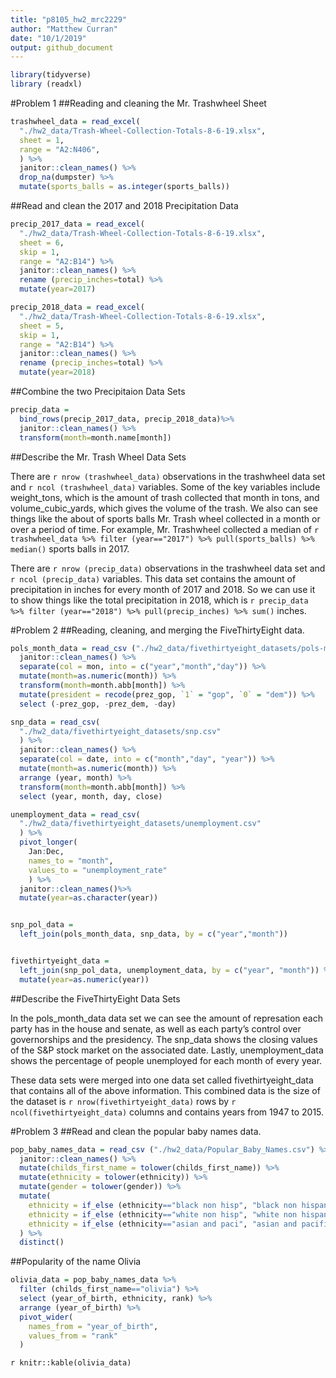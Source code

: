 ```yaml
---
title: "p8105_hw2_mrc2229"
author: "Matthew Curran"
date: "10/1/2019"
output: github_document
---
```


```r
library(tidyverse)
library (readxl)
```
#Problem 1
##Reading and cleaning the Mr. Trashwheel Sheet
```r
trashwheel_data = read_excel(
  "./hw2_data/Trash-Wheel-Collection-Totals-8-6-19.xlsx", 
  sheet = 1, 
  range = "A2:N406",
  ) %>%
  janitor::clean_names() %>%
  drop_na(dumpster) %>%
  mutate(sports_balls = as.integer(sports_balls))
```
##Read and clean the 2017 and 2018 Precipitation Data
```r
precip_2017_data = read_excel(
  "./hw2_data/Trash-Wheel-Collection-Totals-8-6-19.xlsx", 
  sheet = 6,
  skip = 1,
  range = "A2:B14") %>%
  janitor::clean_names() %>%
  rename (precip_inches=total) %>%
  mutate(year=2017)

precip_2018_data = read_excel(
  "./hw2_data/Trash-Wheel-Collection-Totals-8-6-19.xlsx", 
  sheet = 5,
  skip = 1,
  range = "A2:B14") %>%
  janitor::clean_names() %>%
  rename (precip_inches=total) %>%
  mutate(year=2018)
```
##Combine the two Precipitaion Data Sets
```r
precip_data =
  bind_rows(precip_2017_data, precip_2018_data)%>%
  janitor::clean_names() %>%
  transform(month=month.name[month])
```
##Describe the Mr. Trash Wheel Data Sets

There are `r nrow (trashwheel_data)` observations in the trashwheel data set and `r ncol (trashwheel_data)` variables. Some of the key variables include weight_tons, which is the amount of trash collected that month in tons, and volume_cubic_yards, which gives the volume of the trash. We also can see things like the about of sports balls Mr. Trash wheel collected in a month or over a period of time. For example, Mr. Trashwheel collected a median of `r trashwheel_data %>% filter (year=="2017") %>% pull(sports_balls) %>% median()` sports balls in 2017.

There are `r nrow (precip_data)` observations in the trashwheel data set and `r ncol (precip_data)` variables. This data set contains the amount of precipitation in inches for every month of 2017 and 2018. So we can use it to show things like the total precipitation in 2018, which is `r precip_data %>% filter (year=="2018") %>% pull(precip_inches) %>% sum()` inches.

#Problem 2
##Reading, cleaning, and merging the FiveThirtyEight data.
```r
pols_month_data = read_csv ("./hw2_data/fivethirtyeight_datasets/pols-month.csv") %>%
  janitor::clean_names() %>%
  separate(col = mon, into = c("year","month","day")) %>%
  mutate(month=as.numeric(month)) %>%
  transform(month=month.abb[month]) %>%
  mutate(president = recode(prez_gop, `1` = "gop", `0` = "dem")) %>%
  select (-prez_gop, -prez_dem, -day)

snp_data = read_csv(
  "./hw2_data/fivethirtyeight_datasets/snp.csv"
  ) %>%
  janitor::clean_names() %>%
  separate(col = date, into = c("month","day", "year")) %>%
  mutate(month=as.numeric(month)) %>%
  arrange (year, month) %>%
  transform(month=month.abb[month]) %>%
  select (year, month, day, close)

unemployment_data = read_csv(
  "./hw2_data/fivethirtyeight_datasets/unemployment.csv"
  ) %>%
  pivot_longer(
    Jan:Dec,
    names_to = "month",
    values_to = "unemployment_rate"
    ) %>%
  janitor::clean_names()%>%
  mutate(year=as.character(year))


snp_pol_data = 
  left_join(pols_month_data, snp_data, by = c("year","month"))


fivethirtyeight_data = 
  left_join(snp_pol_data, unemployment_data, by = c("year", "month")) %>%
  mutate(year=as.numeric(year))
```

##Describe the FiveThirtyEight Data Sets

In the pols_month_data data set we can see the amount of represation each party has in the house and senate, as well as each party's control over governorships and the presidency. The snp_data shows the closing values of the S&P stock market on the associated date. Lastly, unemployment_data shows the percentage of people unemployed for each month of every year. 

These data sets were merged into one data set called fivethirtyeight_data that contains all of the above information. This combined data is the size of the dataset is `r nrow(fivethirtyeight_data)` rows by `r ncol(fivethirtyeight_data)` columns and contains years from 1947 to 2015.

#Problem 3
##Read and clean the popular baby names data.
```r
pop_baby_names_data = read_csv ("./hw2_data/Popular_Baby_Names.csv") %>%
  janitor::clean_names() %>%
  mutate(childs_first_name = tolower(childs_first_name)) %>%
  mutate(ethnicity = tolower(ethnicity)) %>%
  mutate(gender = tolower(gender)) %>%
  mutate(
    ethnicity = if_else (ethnicity=="black non hisp", "black non hispanic", ethnicity),
    ethnicity = if_else (ethnicity=="white non hisp", "white non hispanic", ethnicity),
    ethnicity = if_else (ethnicity=="asian and paci", "asian and pacific islander", ethnicity)
  ) %>%
  distinct()
```
##Popularity of the name Olivia
```r
olivia_data = pop_baby_names_data %>%
  filter (childs_first_name=="olivia") %>%
  select (year_of_birth, ethnicity, rank) %>%
  arrange (year_of_birth) %>%
  pivot_wider(
    names_from = "year_of_birth",
    values_from = "rank"
  )
```
`r knitr::kable(olivia_data)`
